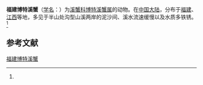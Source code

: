 {{Speciesbox
| name = 福建博特溪蟹
| status = 
| status_system = 
| image = 
| genus = Bottapotamon
| species = fukienense
| authority = (Dai et Lin, 1979)<ref name='id12250'>{{cite web| url =http://www.bioinfo.cn/db05/BjdwSpecies.php?action=view&id=12250| title =福建博特溪蟹| work =《中国动物物种编目数据库》| publisher =中国科学院微生物研究所| author =中国科学院动物研究所| accessdate =2009-04-28| deadurl =yes| archiveurl =https://web.archive.org/web/20160305014647/http://www.bioinfo.cn/db05/BjdwSpecies.php?action=view&id=12250| archivedate =2016-03-05}}</ref>
}}

'''福建博特溪蟹'''（[[学名|学名]]：{{lang|la|''Bottapotamon fukienense''}}）为[[溪蟹科|溪蟹科]][[博特溪蟹属|博特溪蟹属]]的动物。在[[中国大陆|中国大陆]]，分布于[[福建|福建]]、[[江西|江西]]等地，多见于半山处沟型山溪两岸的泥沙间、溪水流速缓慢以及水质多铁锈。<ref name='id12250'/>

== 参考文献 ==
{{reflist}}

{{Wikispecies|Bottapotamon fukienense}}
{{Taxonbar|from=Q13442975}}

[[Category:博特溪蟹属|福建博特溪蟹]]


{{螃蟹小作品}}